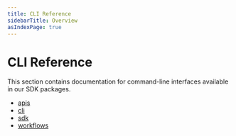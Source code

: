 ```yaml
---
title: CLI Reference
sidebarTitle: Overview
asIndexPage: true
---
```


# CLI Reference

This section contains documentation for command-line interfaces available in our SDK packages.

- [apis](./apis)
- [cli](./cli)
- [sdk](./sdk)
- [workflows](./workflows)
